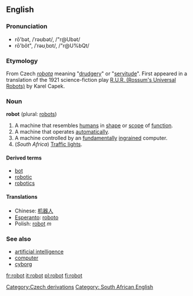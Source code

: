 ==English==

===Pronunciation===
*rō'bət, /ˈrəʊbət/, /"r@Ubət/<!-- standard UK or just RP? -->
*rō'bŏt", /ˈrəʊˌbɒt/, /"r@U%bQt/<!-- Aus & US, others? -->

===Etymology===

From Czech ''[[robota]]'' meaning "[[drudgery]]" or "[[servitude]]".  First appeared in a translation of the 1921 science-fiction play [[W:R.U.R. (Rossum's Universal Robots)|R.U.R. (Rossum's Universal Robots)]] by Karel Capek.

===Noun===
{{wikipedia}}
'''robot''' (plural: [[robots]])

# A machine that resembles [[human]]s in [[shape]] or [[scope]] of [[function]].
# A machine that operates [[automatically]].
# A machine controlled by an [[fundamentally]] [[ingrained]] computer.
# (''South Africa'') [[traffic light|Traffic lights]].

====Derived terms====
* [[bot]]
* [[robotic]]
* [[robotics]]

====Translations====
*Chinese: [[机器人]]
*[[Esperanto]]: [[roboto]]
*Polish: [[robot]] ''m''

===See also===
* [[artificial intelligence]]
* [[computer]]
* [[cyborg]]

[[Category:Czech derivations]][[Category: South African English]]

[[fr:robot]]
[[it:robot]]
[[pl:robot]]
[[fi:robot]]
